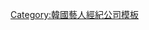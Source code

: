 {{Navbox
|name   = HM Entertainment
|title  = HM Entertainment
|titlestyle = background-color:#F5F5F5;
|groupstyle = background-color:#F5F5F5;
|belowstyle = background-color:#F5F5F5;
|listclass = hlist

|group1 = 旗下藝人
|list1  =
*[[成智婁]]
*[[李承俊]]
*[[朴海日]]
*[[李尚禹]]
*[[禹喜珍]]
*[[孫華玲]]
}}
<noinclude>
[[Category:韓國藝人經紀公司模板]]
</noinclude>